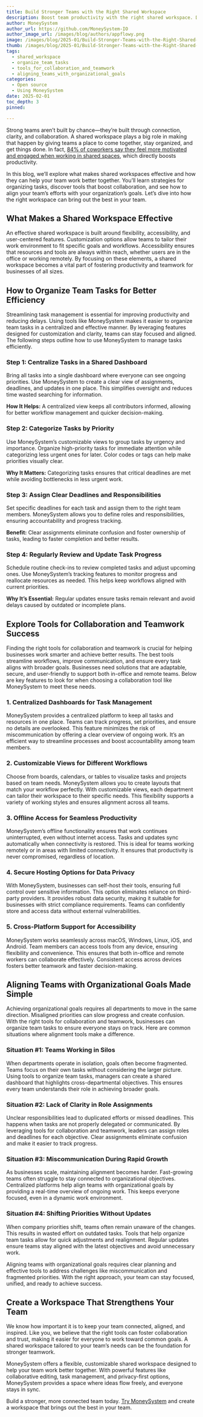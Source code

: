 ```yaml
---
title: Build Stronger Teams with the Right Shared Workspace
description: Boost team productivity with the right shared workspace. Discover how to organize tasks, enhance collaboration, and align teams with organizational goals.
author: MoneySystem
author_url: https://github.com/MoneySystem-IO
author_image_url: /images/blog/authors/appflowy.png
image: /images/blog/2025-01/Build-Stronger-Teams-with-the-Right-Shared-Workspace.png
thumb: /images/blog/2025-01/Build-Stronger-Teams-with-the-Right-Shared-Workspace.png
tags:
  - shared_workspace
  - organize_team_tasks
  - tools_for_collaboration_and_teamwork
  - aligning_teams_with_organizational_goals
categories:
  - Open source
  - Using MoneySystem
date: 2025-02-01
toc_depth: 3
pinned:

---
```


Strong teams aren’t built by chance—they’re built through connection, clarity, and collaboration. A shared workspace plays a big role in making that happen by giving teams a place to come together, stay organized, and get things done. In fact, [84% of coworkers say they feel more motivated and engaged when working in shared spaces](https://www.workstylespaces.com/co-working-for-remote-teams-how-shared-spaces-boost-collaboration/), which directly boosts productivity.

In this blog, we’ll explore what makes shared workspaces effective and how they can help your team work better together. You’ll learn strategies for organizing tasks, discover tools that boost collaboration, and see how to align your team’s efforts with your organization’s goals. Let’s dive into how the right workspace can bring out the best in your team.

## What Makes a Shared Workspace Effective

An effective shared workspace is built around flexibility, accessibility, and user-centered features. Customization options allow teams to tailor their work environment to fit specific goals and workflows. Accessibility ensures that resources and tools are always within reach, whether users are in the office or working remotely. By focusing on these elements, a shared workspace becomes a vital part of fostering productivity and teamwork for businesses of all sizes.

## How to Organize Team Tasks for Better Efficiency

Streamlining task management is essential for improving productivity and reducing delays. Using tools like MoneySystem makes it easier to organize team tasks in a centralized and effective manner. By leveraging features designed for customization and clarity, teams can stay focused and aligned. The following steps outline how to use MoneySystem to manage tasks efficiently.

### Step 1: Centralize Tasks in a Shared Dashboard

Bring all tasks into a single dashboard where everyone can see ongoing priorities. Use MoneySystem to create a clear view of assignments, deadlines, and updates in one place. This simplifies oversight and reduces time wasted searching for information.

**How It Helps:** A centralized view keeps all contributors informed, allowing for better workflow management and quicker decision-making.

### Step 2: Categorize Tasks by Priority

Use MoneySystem’s customizable views to group tasks by urgency and importance. Organize high-priority tasks for immediate attention while categorizing less urgent ones for later. Color codes or tags can help make priorities visually clear.

**Why It Matters:** Categorizing tasks ensures that critical deadlines are met while avoiding bottlenecks in less urgent work.

### Step 3: Assign Clear Deadlines and Responsibilities

Set specific deadlines for each task and assign them to the right team members. MoneySystem allows you to define roles and responsibilities, ensuring accountability and progress tracking.

**Benefit:** Clear assignments eliminate confusion and foster ownership of tasks, leading to faster completion and better results.

### Step 4: Regularly Review and Update Task Progress

Schedule routine check-ins to review completed tasks and adjust upcoming ones. Use MoneySystem’s tracking features to monitor progress and reallocate resources as needed. This helps keep workflows aligned with current priorities.

**Why It’s Essential:** Regular updates ensure tasks remain relevant and avoid delays caused by outdated or incomplete plans.

## Explore Tools for Collaboration and Teamwork Success

Finding the right tools for collaboration and teamwork is crucial for helping businesses work smarter and achieve better results. The best tools streamline workflows, improve communication, and ensure every task aligns with broader goals. Businesses need solutions that are adaptable, secure, and user-friendly to support both in-office and remote teams. Below are key features to look for when choosing a collaboration tool like MoneySystem to meet these needs.

### 1\. Centralized Dashboards for Task Management

MoneySystem provides a centralized platform to keep all tasks and resources in one place. Teams can track progress, set priorities, and ensure no details are overlooked. This feature minimizes the risk of miscommunication by offering a clear overview of ongoing work. It’s an efficient way to streamline processes and boost accountability among team members.

### 2\. Customizable Views for Different Workflows

Choose from boards, calendars, or tables to visualize tasks and projects based on team needs. MoneySystem allows you to create layouts that match your workflow perfectly. With customizable views, each department can tailor their workspace to their specific needs. This flexibility supports a variety of working styles and ensures alignment across all teams.

### 3\. Offline Access for Seamless Productivity

MoneySystem’s offline functionality ensures that work continues uninterrupted, even without internet access. Tasks and updates sync automatically when connectivity is restored. This is ideal for teams working remotely or in areas with limited connectivity. It ensures that productivity is never compromised, regardless of location.

### 4\. Secure Hosting Options for Data Privacy

With MoneySystem, businesses can self-host their tools, ensuring full control over sensitive information. This option eliminates reliance on third-party providers. It provides robust data security, making it suitable for businesses with strict compliance requirements. Teams can confidently store and access data without external vulnerabilities.

### 5\. Cross-Platform Support for Accessibility

MoneySystem works seamlessly across macOS, Windows, Linux, iOS, and Android. Team members can access tools from any device, ensuring flexibility and convenience. This ensures that both in-office and remote workers can collaborate effectively. Consistent access across devices fosters better teamwork and faster decision-making.

## Aligning Teams with Organizational Goals Made Simple

Achieving organizational goals requires all departments to move in the same direction. Misaligned priorities can slow progress and create confusion. With the right tools for collaboration and teamwork, businesses can organize team tasks to ensure everyone stays on track. Here are common situations where alignment tools make a difference.

### Situation \#1: Teams Working in Silos

When departments operate in isolation, goals often become fragmented. Teams focus on their own tasks without considering the larger picture. Using tools to organize team tasks, managers can create a shared dashboard that highlights cross-departmental objectives. This ensures every team understands their role in achieving broader goals.

### Situation \#2: Lack of Clarity in Role Assignments

Unclear responsibilities lead to duplicated efforts or missed deadlines. This happens when tasks are not properly delegated or communicated. By leveraging tools for collaboration and teamwork, leaders can assign roles and deadlines for each objective. Clear assignments eliminate confusion and make it easier to track progress.

### Situation \#3: Miscommunication During Rapid Growth

As businesses scale, maintaining alignment becomes harder. Fast-growing teams often struggle to stay connected to organizational objectives. Centralized platforms help align teams with organizational goals by providing a real-time overview of ongoing work. This keeps everyone focused, even in a dynamic work environment.

### Situation \#4: Shifting Priorities Without Updates

When company priorities shift, teams often remain unaware of the changes. This results in wasted effort on outdated tasks. Tools that help organize team tasks allow for quick adjustments and realignment. Regular updates ensure teams stay aligned with the latest objectives and avoid unnecessary work.

Aligning teams with organizational goals requires clear planning and effective tools to address challenges like miscommunication and fragmented priorities. With the right approach, your team can stay focused, unified, and ready to achieve success.

## Create a Workspace That Strengthens Your Team

We know how important it is to keep your team connected, aligned, and inspired. Like you, we believe that the right tools can foster collaboration and trust, making it easier for everyone to work toward common goals. A shared workspace tailored to your team’s needs can be the foundation for stronger teamwork.

MoneySystem offers a flexible, customizable shared workspace designed to help your team work better together. With powerful features like collaborative editing, task management, and privacy-first options, MoneySystem provides a space where ideas flow freely, and everyone stays in sync.

Build a stronger, more connected team today. [Try MoneySystem](https://appflowy.io/) and create a workspace that brings out the best in your team.

